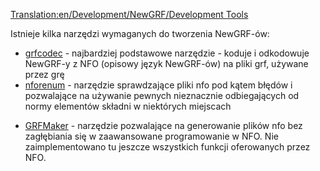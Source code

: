 [[Translation:en/Development/NewGRF/Development Tools]]
{{pl/Tłumaczenie|oryg. = en/Development/NewGRF/Development Tools
|z     = en
|na    = pl
|Postępy = 30
}}

Istnieje kilka narzędzi wymaganych do tworzenia NewGRF-ów:

* [http://www.openttd.org/download-grfcodec grfcodec] - najbardziej podstawowe narzędzie - koduje i odkodowuje NewGRF-y z NFO (opisowy język NewGRF-ów) na pliki grf, używane przez grę
* [http://www.openttd.org/download-nforenum nforenum] - narzędzie sprawdzające pliki nfo pod kątem błędów i pozwalające na używanie pewnych nieznacznie odbiegających od normy elementów składni w niektórych miejscach

* [http://www.tt-forums.net/viewtopic.php?f=68&t=10167 GRFMaker] - narzędzie pozwalające na generowanie plików nfo bez zagłębiania się w zaawansowane programowanie w NFO. Nie zaimplementowano tu jeszcze wszystkich funkcji oferowanych przez NFO.